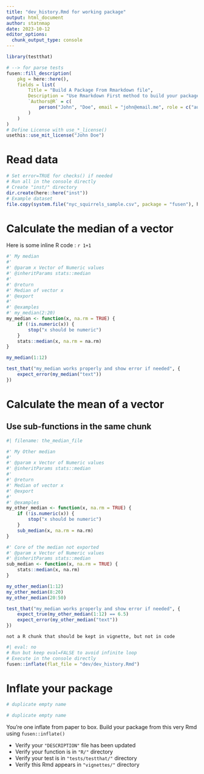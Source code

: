 ```yaml
---
title: "dev_history.Rmd for working package"
output: html_document
author: statnmap
date: 2023-10-12
editor_options: 
  chunk_output_type: console
---
```


```r
library(testthat)
```

<!--
# Description of your package

This will fill the description of your package.
-->

```r
# --> for parse tests
fusen::fill_description(
    pkg = here::here(),
    fields = list(
        Title = "Build A Package From Rmarkdown file",
        Description = "Use Rmarkdown First method to build your package. Start your package with documentation. Everything can be set from a Rmarkdown file in your project.",
        `Authors@R` = c(
            person("John", "Doe", email = "john@email.me", role = c("aut", "cre"), comment = c(ORCID = "0000-0000-0000-0000"))
        )
    )
)
# Define License with use_*_license()
usethis::use_mit_license("John Doe")
```

# Read data

<!-- Store your dataset in a directory named "inst/" at the root of your project -->
<!-- Use it for your tests in this Rmd thanks to `load_all()` to make it available
and `system.file()` to read it in your examples 
-->

```r
# Set error=TRUE for checks() if needed
# Run all in the console directly
# Create "inst/" directory
dir.create(here::here("inst"))
# Example dataset
file.copy(system.file("nyc_squirrels_sample.csv", package = "fusen"), here::here("inst"))
```

# Calculate the median of a vector

Here is some inline R code : `r 1+1`

```r
#' My median
#'
#' @param x Vector of Numeric values
#' @inheritParams stats::median
#'
#' @return
#' Median of vector x
#' @export
#'
#' @examples
#' my_median(2:20)
my_median <- function(x, na.rm = TRUE) {
    if (!is.numeric(x)) {
        stop("x should be numeric")
    }
    stats::median(x, na.rm = na.rm)
}
```

```r
my_median(1:12)
```

```r
test_that("my_median works properly and show error if needed", {
    expect_error(my_median("text"))
})
```

# Calculate the mean of a vector
## Use sub-functions in the same chunk

```r
#| filename: the_median_file

#' My Other median
#'
#' @param x Vector of Numeric values
#' @inheritParams stats::median
#'
#' @return
#' Median of vector x
#' @export
#'
#' @examples
my_other_median <- function(x, na.rm = TRUE) {
    if (!is.numeric(x)) {
        stop("x should be numeric")
    }
    sub_median(x, na.rm = na.rm)
}

#' Core of the median not exported
#' @param x Vector of Numeric values
#' @inheritParams stats::median
sub_median <- function(x, na.rm = TRUE) {
    stats::median(x, na.rm)
}
```

```r
my_other_median(1:12)
my_other_median(8:20)
my_other_median(20:50)
```

```r
test_that("my_median works properly and show error if needed", {
    expect_true(my_other_median(1:12) == 6.5)
    expect_error(my_other_median("text"))
})
```

```
not a R chunk that should be kept in vignette, but not in code
```


```r
#| eval: no
# Run but keep eval=FALSE to avoid infinite loop
# Execute in the console directly
fusen::inflate(flat_file = "dev/dev_history.Rmd")
```


# Inflate your package

```r
# duplicate empty name
```

```r
# duplicate empty name
```


You're one inflate from paper to box.
Build your package from this very Rmd using `fusen::inflate()`

- Verify your `"DESCRIPTION"` file has been updated
- Verify your function is in `"R/"` directory
- Verify your test is in `"tests/testthat/"` directory
- Verify this Rmd appears in `"vignettes/"` directory
